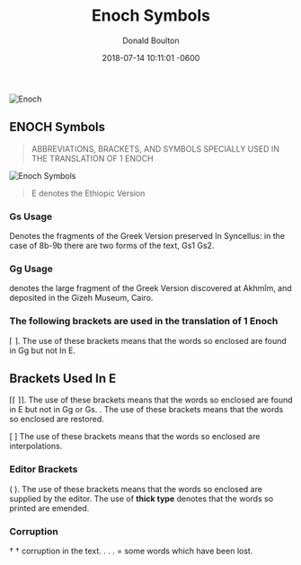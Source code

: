 ﻿---
title: "Enoch Symbols"
date: 2018-07-14 10:11:01 -0600
last_modified_at: 2018-07-14T10:10:12-04:00
author: Donald Boulton
tags:
  - Original Bible
  - Enoch
categories:
  - Enoch
tweet_id: 145116818707714048
description: "The Symbols use in Enoch Books 1 and 2"
github_editme_path: donaldboulton/bibwoe.com/blob/master/content/posts/2018-07-13-post-Enoch-Symbols.md
---

![Enoch](./book-of-enoch.jpg)

## ENOCH Symbols

> ABBREVIATIONS, BRACKETS, AND SYMBOLS SPECIALLY USED IN THE TRANSLATION OF 1 ENOCH

![Enoch Symbols](./enoch-preface-intro.jpg)

> E denotes the Ethiopic Version

### Gs Usage

Denotes the fragments of the Greek Version preserved In Syncellus: in the case of 8b-9b there are two forms of the text, Gs1 Gs2.

### Gg Usage

denotes the large fragment of the Greek Version discovered at Akhmîm, and deposited in the Gizeh Museum, Cairo.

### The following brackets are used in the translation of 1 Enoch

⌈ ⌉. The use of these brackets means that the words so enclosed are found in Gg but not In E.

## Brackets Used In E

⌈⌈ ⌉⌉. The use of these brackets means that the words so enclosed are found in E but not in Gg or Gs. . The use of these brackets means that the words so enclosed are restored.

[ ] The use of these brackets means that the words so enclosed are interpolations.

### Editor Brackets

( ). The use of these brackets means that the words so enclosed are supplied by the editor. The use of **thick type** denotes that the words so printed are emended.

### Corruption

† † corruption in the text. . . . = some words which have been lost.